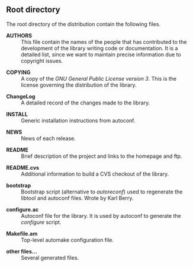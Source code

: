 ==Root directory==

The root directory of the distribution contain the following files.

; '''AUTHORS'''
: This file contain the names of the people that has contributed to the development of the library writing code or documentation. It is a detailed list, since we want to maintain precise information due to copyright issues.

; '''COPYING'''
: A copy of the ''GNU General Public License version 3''. This is the license governing the distribution of the library.

; '''ChangeLog'''
: A detailed record of the changes made to the library.

; '''INSTALL'''
: Generic installation instructions from autoconf.

; '''NEWS'''
: News of each release.

; '''README'''
: Brief description of the project and links to the homepage and ftp.

; '''README.cvs'''
: Additional information to build a CVS checkout of the library.

; '''bootstrap'''
: Bootstrap script (alternative to ''autoreconf'') used to regenerate the libtool and autoconf files. Wrote by Karl Berry.

; '''configure.ac'''
: Autoconf file for the library. It is used by autoconf to generate the ''configure'' script.

; '''Makefile.am'''
: Top-level automake configuration file.

; '''other files...'''
: Several generated files.
